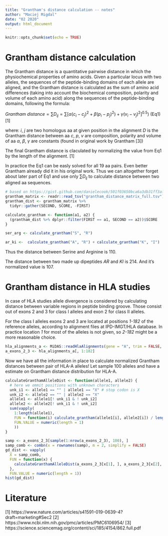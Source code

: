 ```yaml
---
title: "Grantham's distance calculation -- notes"
author: "Maciej Migdal"
date: "02 2020"
output: html_document
---
```


```r
knitr::opts_chunk$set(echo = TRUE)
```

# Grantham distance calculation
The Grantham distance is a quantitative pairwise distance in which the
physiochemical properties of amino acids. Given a particular locus with two
alleles, the sequences of the peptide-binding domains of each allele are
aligned, and the Grantham distance is calculated as the sum of amino acid
differences (taking into account the biochemical composition, polarity and
volume of each amino acid) along the sequences of the peptide-binding domains,
following the formula:

  $Grantham\ distance = \sum D_{ij} = \sum [\alpha(c_i - c_j)^2 + \beta(p_i - p_j)^2) + \gamma(v_i - v_j)^2]^{0.5})$ (Eq1) [1]

where:
  $i$, $j$ are two homologus aa at given position in the alignment
  $D$ is the Grantham distance between aa
  $c$, $p$, $v$ are composition, polarity and volume of aa
  $\alpha$, $\beta$, $\gamma$ are constants (found in original work by Grantham [3])

The final Grantham distance is claculated by normalizing the value from Eq1 by
the length of the alignment. [1]

In practice the Eq1 can be easly solved for all 19 aa pairs. Even better
Grantham already did it in his original work. Thus we can altogether forget
about later part of Eq1 and use only $\sum D_{ij}$ to calculate distance between 
two aligned aa sequences.

```r
# based on https://gist.github.com/danielecook/501f03650bca6a3db31ff3af2d413d2a
grantham_matrix <- readr::read_tsv("grantham_distance_matrix_full.tsv")
grantham_dist <- grantham_matrix %>% 
  tidyr::gather(SECOND, SCORE, -FIRST)

calculate_grantham <- function(a1, a2) {
  (grantham_dist %>% dplyr::filter(FIRST == a1, SECOND == a2))$SCORE
}

ser_arg <- calculate_grantham("S", "R")

ar_ki <-  calculate_grantham("A", "R") + calculate_grantham("K", "I")
```

Thus the distance between Serine and Arginine is 110.

The distance between two made up dipeptides *AR* and *KI* is 214. And it's 
normalized value is 107.

# Grantham distance in HLA studies
In case of HLA studies allele divergence is considered by calculating distance
between variable regions in peptide binding groove. Those consist out of exons
2 and 3 for class I alleles and exon 2 for class II alleles.

For the class I alleles exons 2 and 3 are located at positions *1-182* of the 
reference alleles, according to alignment files at IPD-IMGT/HLA database. In 
practice location *1* for most of the alleles is not given, so *2-182* might be
a more reasonable choice.

```r
hla_alignments_a <- MiDAS::readHlaAlignments(gene = "A", trim = FALSE, resolution = 4)
a_exons_2_3 <- hla_alignments_a[, 1:182]
```

Now we have all the information in place to calculate normalized Grantham 
distances between pair of HLA-A alleles! Let sample 100 alleles and have a
estimate on Grantham distance distribution for HLA-A.

```r
calculateGranthamAlleleDist <- function(allele1, allele2) {
  # here we ommit positions with unknown characters
  unk_i1 <- allele1 == "" | allele1 == "X" # stop codon is X
  unk_i2 <- allele2 == "" | allele2 == "X"
  allele1 <- allele1[! unk_i1 & ! unk_i2]
  allele2 <- allele2[! unk_i1 & ! unk_i2]
  sum(vapply(
    1:length(allele1),
    FUN = function(i) calculate_grantham(allele1[i], allele2[i]) / length(allele1),
    FUN.VALUE = numeric(length = 1)
    ))
}

samp <- a_exons_2_3[sample(1:nrow(a_exons_2_3), 100), ]
samp_comb <- combn(x = rownames(samp), m = 2, simplify = FALSE)
gd_dist <- vapply(
  X = samp_comb, 
  FUN = function(x) {
    calculateGranthamAlleleDist(a_exons_2_3[x[1], ], a_exons_2_3[x[2], ])
  },
  FUN.VALUE = numeric(length = 1))
hist(gd_dist)
```

# Literature
[1] https://www.nature.com/articles/s41591-019-0639-4?draft=marketing#Sec2
[2] https://www.ncbi.nlm.nih.gov/pmc/articles/PMC6106954/
[3] https://science.sciencemag.org/content/sci/185/4154/862.full.pdf
